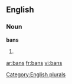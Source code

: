 
==English==

===Noun===
'''bans'''

# {{plural of|[[ban]]}}

[[Category:English plurals]]

[[ar:bans]]
[[fr:bans]]
[[vi:bans]]